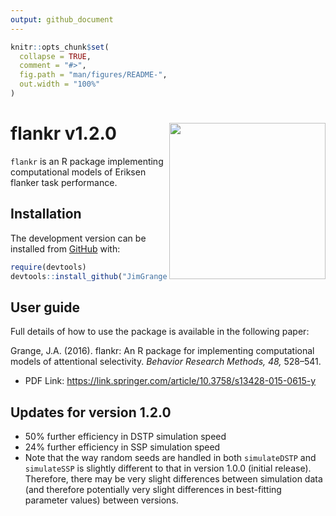 ```yaml
---
output: github_document
---
```


<!-- README.md is generated from README.Rmd. Please edit that file -->

```r
knitr::opts_chunk$set(
  collapse = TRUE,
  comment = "#>",
  fig.path = "man/figures/README-",
  out.width = "100%"
)
```

# flankr v1.2.0 <a><img src='images/logo.png' align="right" height="250"/></a>

$\texttt{flankr}$ is an R package implementing computational models of Eriksen flanker task performance. 

## Installation
The development version can be installed from [GitHub](https://github.com/) with:

``` r
require(devtools)
devtools::install_github("JimGrange/flankr")
```

## User guide
Full details of how to use the package is available in the following paper:

Grange, J.A. (2016). flankr: An R package for implementing computational models of attentional selectivity. *Behavior Research Methods, 48,* 528–541.

* PDF Link: [https://link.springer.com/article/10.3758/s13428-015-0615-y](https://link.springer.com/article/10.3758/s13428-015-0615-y)

## Updates for version 1.2.0
* 50% further efficiency in DSTP simulation speed
* 24% further efficiency in SSP simulation speed
* Note that the way random seeds are handled in both $\texttt{simulateDSTP}$ and $\texttt{simulateSSP}$ is slightly different to that in version 1.0.0 (initial release). Therefore, there may be very slight differences between simulation data (and therefore potentially very slight differences in best-fitting parameter values) between versions.
